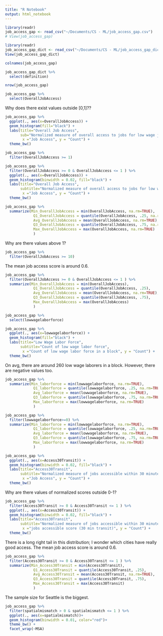 ```yaml
---
title: "R Notebook"
output: html_notebook
---
```



```r
library(readr)
job_access_gap <- read_csv("~/Documents/CS - ML/job_access_gap.csv")
# View(job_access_gap)

library(readr)
job_access_gap_dict <- read_csv("~/Documents/CS - ML/job_access_gap_dict.csv")
View(job_access_gap_dict)
```

```r
colnames(job_access_gap)
```

```r
job_access_gap_dict %>% 
  select(definition)
```
```r
nrow(job_access_gap)
```


```r
job_access_gap %>% 
  select(OverallJobAccess)
```

Why does there exist values outside [0,1]??
```r
job_access_gap %>% 
  ggplot(., aes(x=OverallJobAccess)) + 
  geom_histogram(fill="black") +
  labs(title="Overall Job Access",
       sub="Normalized measure of overall access to jobs for low wage job seekers",
        x ="Job Access", y = "Count") +
  theme_bw()
```
```r
job_access_gap %>% 
  filter(OverallJobAccess >= 1)
```



```r
job_access_gap %>% 
  filter(OverallJobAccess >= 0 & OverallJobAccess <= 1 ) %>% 
  ggplot(., aes(x=OverallJobAccess)) + 
  geom_histogram(binwidth = 0.02, fill="black") +
  labs(title="Overall Job Access",
       subtitle="Normalized measure of overall access to jobs for low wage job seekers",
        x ="Job Access", y = "Count") +
  theme_bw()
```


```r
job_access_gap %>% 
  summarize(Min_OverallJobAccess = min(OverallJobAccess, na.rm=TRUE),
             Q1_OverallJobAccess = quantile(OverallJobAccess, .25, na.rm=TRUE),
             Avg_OverallJobAccess = mean(OverallJobAccess, na.rm=TRUE), 
             Q3_OverallJobAccess = quantile(OverallJobAccess, .75, na.rm=TRUE),
             Max_OverallJobAccess = max(OverallJobAccess, na.rm=TRUE)
             )
```

Why are there values above 1?
```r
job_access_gap %>% 
  filter(OverallJobAccess >= 10)
```



The mean job access score is around 0.6.
```r
job_access_gap %>% 
  filter(OverallJobAccess >= 0 & OverallJobAccess <= 1 ) %>% 
  summarize(Min_OverallJobAccess = min(OverallJobAccess),
             Q1_OverallJobAccess = quantile(OverallJobAccess, .25),
             Avg_OverallJobAccess = mean(OverallJobAccess, na.rm=TRUE), 
             Q3_OverallJobAccess = quantile(OverallJobAccess, .75),
             Max_OverallJobAccess = max(OverallJobAccess)
             )
```

```r
job_access_gap %>% 
  select(lowwagelaborforce)
```


```r
job_access_gap %>% 
  ggplot(., aes(x=lowwagelaborforce)) + 
  geom_histogram(fill="black") +
  labs(title="Low Wage Labor Force",
       subtitle="Count of low wage labor force",
        x ="Count of low wage labor force in a block", y = "Count") +
  theme_bw()
```
On avg, there are around 260 low wage laborers in a block. However, there are negative values too.
```r
job_access_gap %>% 
  summarize(Min_laborforce = min(lowwagelaborforce, na.rm=TRUE),
             Q1_laborforce = quantile(lowwagelaborforce, .25, na.rm=TRUE),
             Avg_laborforce = mean(lowwagelaborforce, na.rm=TRUE), 
             Q3_laborforce = quantile(lowwagelaborforce, .75, na.rm=TRUE),
             Max_laborforce = max(lowwagelaborforce, na.rm=TRUE)
             )

job_access_gap %>% 
  filter(lowwagelaborforce>=0) %>% 
  summarize(Min_laborforce = min(lowwagelaborforce, na.rm=TRUE),
             Q1_laborforce = quantile(lowwagelaborforce, .25, na.rm=TRUE),
             Avg_laborforce = mean(lowwagelaborforce, na.rm=TRUE), 
             Q3_laborforce = quantile(lowwagelaborforce, .75, na.rm=TRUE),
             Max_laborforce = max(lowwagelaborforce, na.rm=TRUE)
             )
```

```r
job_access_gap %>%
  ggplot(., aes(x=Access30Transit)) + 
  geom_histogram(binwidth = 0.02, fill="black") +
  labs(title="Access30Transit",
       subtitle="Normalized measure of jobs accessible within 30 minutes via public transit at peak hours",
        x ="Job Access", y = "Count") +
  theme_bw()
```

Why are there values of normalized scores outside 0-1?
```r
job_access_gap %>%
  filter(Access30Transit >= 0 & Access30Transit <= 1 ) %>% 
  ggplot(., aes(x=Access30Transit)) + 
  geom_histogram(binwidth = 0.02, fill="black") +
  labs(title="Access30Transit",
       subtitle="Normalized measure of jobs accessible within 30 minutes via public transit at peak hours",
        x ="jobs accessible score (30 min transit)", y = "Count") +
  theme_bw() 
```
There is a long right tail in this distribution; I wonder which cities have really good access.
The mean job access score is around 0.6.
```r
job_access_gap %>% 
  filter(Access30Transit >= 0 & Access30Transit <= 1 ) %>% 
  summarize(Min_Access30Transit = min(Access30Transit),
             Q1_Access30Transit = quantile(Access30Transit, .25),
             Avg_Access30Transit = mean(Access30Transit, na.rm=TRUE), 
             Q3_Access30Transit = quantile(Access30Transit, .75),
             Max_Access30Transit = max(Access30Transit)
             )
```

The sample size for Seattle is the biggest.
```r
job_access_gap %>% 
  filter(spatialmismatch > 0 & spatialmismatch <= 1 ) %>% 
  ggplot(., aes(x=spatialmismatch))+
  geom_histogram(binwidth = 0.01, color="red")+
  theme_bw() +
  facet_wrap(~MSA)
```

